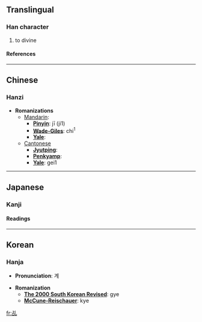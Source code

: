 {{see|稽}}<!-- may be replaced by zh-forms -->

==Translingual==
===Han character===
{{Han char|rad=乙|as=05|sn=6|four=2261<sub>0</sub>|canj=X卜口山 (XYRU), 卜口山 (YRU)}}
# to divine
====References====
{{Han ref|kx=0084.120|dkj=00182|dj=0171.110|hdz=10053.050|uh=4E69|ud=20073|bh=A5E4|bd=42468}}

----
==Chinese==
===Hanzi===


* '''Romanizations'''
** [[Mandarin]]:
*** '''[[Pinyin]]''': jī (ji1)
*** '''[[Wade-Giles]]''': chi<sup>1</sup>
*** '''[[Yale]]''': 
**[[Cantonese]]
***'''[[Jyutping]]''':
***'''[[Penkyamp]]''': 
***'''[[Yale]]''': gei1


----
==Japanese==
===Kanji===


{{ja-kanji|grade=|rs=乙05}}
====Readings====
{{ja-readings|on=[[けい]] (kei)|kun=[[うらなう]] (uranau)}}


----
==Korean==
===Hanja===

* '''Pronunciation''': 계

* '''Romanization'''
** '''[[The 2000 South Korean Revised Romanization|The 2000 South Korean Revised]]''': gye
** '''[[McCune-Reischauer]]''': kye


[[fr:乩]]